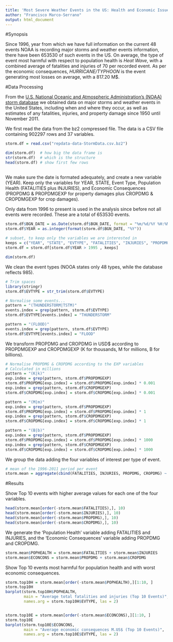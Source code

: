 ```yaml
---
title: 'Most Severe Weather Events in the US: Health and Economic Issues'
author: "Francisco Marco-Serrano"
output: html_document
---
```


#Synopsis

Since 1996, year from which we have full information on the current 48 events NOAA is recording major storms and weather events information, there have been 653530 of such events in the US.
On average, the type of event most harmful with respect to population health is *Heat Wave*, with a combined average of fatalities and injuries of 70 per recorded event. As per the economic consequences, *HURRICANE/TYPHOON* is the event generating most losses on average, with a 817.20 M$.

#Data Processing

From the [U.S. National Oceanic and Atmospheric Administration's (NOAA) storm database](www.ncdc.noaa.gov/stormevents) we obtained data on major storms and weather events in the United States, including when and where they occur, as well as estimates of any fatalities, injuries, and property damage since 1950 until November 2011.

We first read the data from the bz2 compressed file. The data is a CSV file containing 902297 rows and 37 variables.

```r
storm.df = read.csv("repdata-data-StormData.csv.bz2")

dim(storm.df)  # how big the data frame is
str(storm.df)  # which is the structure
head(storm.df) # show first few rows
 
```

We make sure the date is formated adequately, and create a new variable (YEAR). Keep only the variables for YEAR, STATE, Event Type, Population Health (FATALITIES plus INJURIES), and Economic Consequences (PROPDMG & PROPDMGEXP for property damages plus CROPDMG & CROPDMGEXP for crop damages).

Only data from 1996 to present is used in the analysis since before not all events were recorded. These are a total of 653530 events.


```r
storm.df$BGN_DATE = as.Date(storm.df$BGN_DATE, format = "%m/%d/%Y %H:%M:%S")
storm.df$YEAR = as.integer(format(storm.df$BGN_DATE, "%Y")) 
 
# subset, to keep only the variables we are interested in
keeps = c("YEAR", "STATE", "EVTYPE", "FATALITIES", "INJURIES", "PROPDMG", "PROPDMGEXP", "CROPDMG", "CROPDMGEXP")
storm.df = storm.df[storm.df$YEAR > 1995 , keeps]

dim(storm.df)

```

We clean the event types (NOOA states only 48 types, while the database reflects 985).

```r
# Trim spaces
library(stringr)
storm.df$EVTYPE = str_trim(storm.df$EVTYPE)

# Normalise some events...
pattern = "(THUNDERSTORM|TSTM)"
events.index = grep(pattern, storm.df$EVTYPE)
storm.df$EVTYPE[events.index] = "THUNDERSTORM"

pattern = "(FLOOD)"
events.index = grep(pattern, storm.df$EVTYPE)
storm.df$EVTYPE[events.index] = "FLOOD"

```

We transform PROPDMG and CROPDMG in USD$ according to PROPDMGEXP and CROPDMGEXP (K for thousands, M for millions, B for billions).

```r

# Normalise PROPDMG & CROPDMG according to the EXP variables
# Calculated in millions
pattern = "(K|k)"
exp.index = grep(pattern, storm.df$PROPDMGEXP)
storm.df$PROPDMG[exp.index] = storm.df$PROPDMG[exp.index] * 0.001
exp.index = grep(pattern, storm.df$CROPDMGEXP)
storm.df$CROPDMG[exp.index] = storm.df$CROPDMG[exp.index] * 0.001

pattern = "(M|m)"
exp.index = grep(pattern, storm.df$PROPDMGEXP)
storm.df$PROPDMG[exp.index] = storm.df$PROPDMG[exp.index] * 1
exp.index = grep(pattern, storm.df$CROPDMGEXP)
storm.df$CROPDMG[exp.index] = storm.df$CROPDMG[exp.index] * 1

pattern = "(B|b)"
exp.index = grep(pattern, storm.df$PROPDMGEXP)
storm.df$PROPDMG[exp.index] = storm.df$PROPDMG[exp.index] * 1000
exp.index = grep(pattern, storm.df$CROPDMGEXP)
storm.df$CROPDMG[exp.index] = storm.df$CROPDMG[exp.index] * 1000

```

We group the data adding the four variables of interest per type of event.

```r

# mean of the 1996-2011 period per event
storm.mean = aggregate(cbind(FATALITIES, INJURIES, PROPDMG, CROPDMG) ~ EVTYPE, data = storm.df, FUN="mean")

```

#Results

Show Top 10 events with higher average values for each one of the four variables.

```r

head(storm.mean[order(-storm.mean$FATALITIES),], 10)
head(storm.mean[order(-storm.mean$INJURIES),], 10)
head(storm.mean[order(-storm.mean$PROPDMG),], 10)
head(storm.mean[order(-storm.mean$CROPDMG),], 10)

```

We generate the 'Population Health' variable adding FATALITIES and INJURIES, and the 'Economic Consequences' variable adding PROPDMG and CROPDMG.

```r

storm.mean$POPHEALTH = storm.mean$FATALITIES + storm.mean$INJURIES
storm.mean$ECONCONS = storm.mean$PROPDMG + storm.mean$CROPDMG

```

Show Top 10 events most harmful for population health and with worst economic consequences.

```r

storm.top10H = storm.mean[order(-storm.mean$POPHEALTH),][1:10, ]
storm.top10H
barplot(storm.top10H$POPHEALTH,
        main = "Average total fatalities and injuries (Top 10 Events)",
        names.arg = storm.top10H$EVTYPE, las = 2)


storm.top10E = storm.mean[order(-storm.mean$ECONCONS),][1:10, ]
storm.top10E
barplot(storm.top10E$ECONCONS,
        main = "Average economic consequences M.US$ (Top 10 Events)",
        names.arg = storm.top10E$EVTYPE, las = 2)

```
